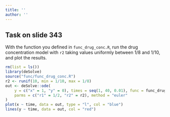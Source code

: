 ```yaml
---
title: ''
author: ''
---
```


## Task on slide 343

With the function you defined in `func_drug_conc.R`, run the drug concentration
model with `r2` taking values uniformly between 1/8 and 1/10, and plot the results.


```r
rm(list = ls())
library(deSolve)
source("func/func_drug_conc.R")
r2 <- runif(10, min = 1/10, max = 1/8)
out <- deSolve::ode(
    y = c("x" = 1, "y" = 0), times = seq(1, 40, 0.01), func = func_drug_conc,
    parms = c("r1" = 1/2, "r2" = r2), method = "euler"
)
plot(x ~ time, data = out, type = "l", col = "blue")
lines(y ~ time, data = out, col = "red")

```
